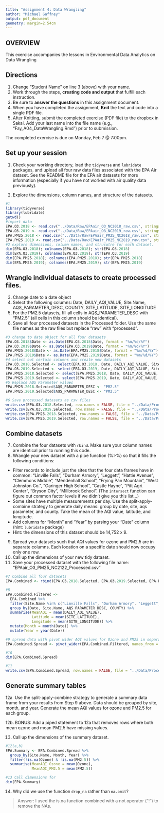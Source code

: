 ```yaml
---
title: "Assignment 4: Data Wrangling"
author: "Michael Gaffney"
output: pdf_document
geometry: margin=2.54cm
---
```


## OVERVIEW

This exercise accompanies the lessons in Environmental Data Analytics on Data Wrangling 

## Directions
1. Change "Student Name" on line 3 (above) with your name.
2. Work through the steps, **creating code and output** that fulfill each instruction.
3. Be sure to **answer the questions** in this assignment document.
4. When you have completed the assignment, **Knit** the text and code into a single PDF file.
5. After Knitting, submit the completed exercise (PDF file) to the dropbox in Sakai. Add your last name into the file name (e.g., "Fay_A04_DataWrangling.Rmd") prior to submission.

The completed exercise is due on Monday, Feb 7 @ 7:00pm.

## Set up your session 
1. Check your working directory, load the `tidyverse` and `lubridate` packages, and upload all four raw data files associated with the EPA Air dataset. See the README file for the EPA air datasets for more information (especially if you have not worked with air quality data previously). 

2. Explore the dimensions, column names, and structure of the datasets. 

```r
#1
library(tidyverse)
library(lubridate)
getwd()
#import data
EPA.O3.2018 <- read.csv("../Data/Raw/EPAair_O3_NC2018_raw.csv", stringsAsFactors = TRUE)
EPA.O3.2019 <- read.csv("../Data/Raw/EPAair_O3_NC2019_raw.csv", stringsAsFactors = TRUE)
EPA.PM25.2018 <- read.csv("../Data/Raw/EPAair_PM25_NC2018_raw.csv", stringsAsFactors = TRUE)
EPA.PM25.2019 <- read.csv("../Data/Raw/EPAair_PM25_NC2019_raw.csv", stringsAsFactors = TRUE)
#2 explore dimensions, column names, and strucutre for each dataset.
dim(EPA.O3.2018); colnames(EPA.O3.2018); str(EPA.O3.2018)
dim(EPA.O3.2019); colnames(EPA.O3.2019); str(EPA.O3.2019)
dim(EPA.PM25.2018); colnames(EPA.PM25.2018); str(EPA.PM25.2018)
dim(EPA.PM25.2019); colnames(EPA.PM25.2019); str(EPA.PM25.2019)
```

## Wrangle individual datasets to create processed files.
3. Change date to a date object
4. Select the following columns: Date, DAILY_AQI_VALUE, Site.Name, AQS_PARAMETER_DESC, COUNTY, SITE_LATITUDE, SITE_LONGITUDE
5. For the PM2.5 datasets, fill all cells in AQS_PARAMETER_DESC with "PM2.5" (all cells in this column should be identical).
6. Save all four processed datasets in the Processed folder. Use the same file names as the raw files but replace "raw" with "processed".

```r
#3 change to date object for all four datasets
EPA.O3.2018$Date <- as.Date(EPA.O3.2018$Date, format = "%m/%d/%Y")
EPA.O3.2019$Date <- as.Date(EPA.O3.2019$Date, format = "%m/%d/%Y")
EPA.PM25.2018$Date <- as.Date(EPA.PM25.2018$Date, format = "%m/%d/%Y")
EPA.PM25.2019$Date <- as.Date(EPA.PM25.2019$Date, format = "%m/%d/%Y")
#4 select out certain columns and create new datasets
EPA.O3.2018.Selected <- select(EPA.O3.2018, Date, DAILY_AQI_VALUE, Site.Name, AQS_PARAMETER_DESC, COUNTY, SITE_LATITUDE, SITE_LONGITUDE)
EPA.O3.2019.Selected <- select(EPA.O3.2019, Date, DAILY_AQI_VALUE, Site.Name, AQS_PARAMETER_DESC, COUNTY, SITE_LATITUDE, SITE_LONGITUDE)
EPA.PM25.2018.Selected <- select(EPA.PM25.2018, Date, DAILY_AQI_VALUE, Site.Name, AQS_PARAMETER_DESC, COUNTY, SITE_LATITUDE, SITE_LONGITUDE)
EPA.PM25.2019.Selected <- select(EPA.PM25.2019, Date, DAILY_AQI_VALUE, Site.Name, AQS_PARAMETER_DESC, COUNTY, SITE_LATITUDE, SITE_LONGITUDE)
#5 Replace AQS Parameter values
EPA.PM25.2018.Selected$AQS_PARAMETER_DESC <- "PM2.5"
EPA.PM25.2019.Selected$AQS_PARAMETER_DESC <- "PM2.5"

#6 Save processed datasets as csv files
write.csv(EPA.O3.2018.Selected, row.names = FALSE, file = "../Data/Processed/EPAair_O3_NC2018_processed.csv")
write.csv(EPA.O3.2019.Selected, row.names = FALSE, file = "../Data/Processed/EPAair_O3_NC2019_processed.csv")
write.csv(EPA.PM25.2018.Selected, row.names = FALSE, file = "../Data/Processed/EPAair_PM25_NC2018_processed.csv")
write.csv(EPA.PM25.2019.Selected, row.names = FALSE, file = "../Data/Processed/EPAair_PM25_NC2019_processed.csv")

```


## Combine datasets
7. Combine the four datasets with `rbind`. Make sure your column names are identical prior to running this code. 
8. Wrangle your new dataset with a pipe function (%>%) so that it fills the following conditions: 

* Filter records to include just the sites that the four data frames have in common: "Linville Falls", "Durham Armory", "Leggett", "Hattie Avenue", "Clemmons Middle", "Mendenhall School", "Frying Pan Mountain", "West Johnston Co.", "Garinger High School", "Castle Hayne", "Pitt Agri. Center", "Bryson City", "Millbrook School". (The `intersect` function can figure out common factor levels if we didn't give you this list...)
* Some sites have multiple measurements per day. Use the split-apply-combine strategy to generate daily means: group by date, site, aqs parameter, and county. Take the mean of the AQI value, latitude, and longitude.
* Add columns for "Month" and "Year" by parsing your "Date" column (hint: `lubridate` package)
* Hint: the dimensions of this dataset should be 14,752 x 9.

9. Spread your datasets such that AQI values for ozone and PM2.5 are in separate columns. Each location on a specific date should now occupy only one row.
10. Call up the dimensions of your new tidy dataset.
11. Save your processed dataset with the following file name: "EPAair_O3_PM25_NC2122_Processed.csv"

```r
#7 Combine all four datasets
EPA.Combined <- rbind(EPA.O3.2018.Selected, EPA.O3.2019.Selected, EPA.PM25.2018.Selected, EPA.PM25.2019.Selected)

#8
EPA.Combined.Filtered <- 
  EPA.Combined %>% 
  filter(Site.Name %in% c("Linville Falls", "Durham Armory", "Leggett", "Hattie Avenue", "Clemmons Middle", "Mendenhall School", "Frying Pan Mountain", "West Johnston Co.", "Garinger High School", "Castle Hayne", "Pitt Agri. Center", "Bryson City", "Millbrook School")) %>% 
  group_by(Date, Site.Name, AQS_PARAMETER_DESC, COUNTY) %>% 
  summarise(MeanAQI = mean(DAILY_AQI_VALUE),
            Latitude = mean(SITE_LATITUDE),
            Longitude = mean(SITE_LONGITUDE)) %>%
  mutate(Month = month(Date)) %>%
  mutate(Year = year(Date))

#9 spread data with pivot wider AQI values for Ozone and PM25 in separate columns
EPA.Combined.Spread <- pivot_wider(EPA.Combined.Filtered, names_from = AQS_PARAMETER_DESC, values_from = MeanAQI)

#10
dim(EPA.Combined.Spread)

#11
write.csv(EPA.Combined.Spread, row.names = FALSE, file = "../Data/Processed/EPAair_O3_PM25_NC2122_Processed.csv")
```


## Generate summary tables
12a. Use the split-apply-combine strategy to generate a summary data frame from your results from Step 9 above. Data should be grouped by site, month, and year. Generate the mean AQI values for ozone and PM2.5 for each group. 

12b. BONUS: Add a piped statement to 12a that removes rows where both mean ozone and mean PM2.5 have missing values. 

13. Call up the dimensions of the summary dataset.


```r
#12(a,b)
EPA.Summary <- EPA.Combined.Spread %>% 
  group_by(Site.Name, Month, Year) %>% 
  filter(!is.na(Ozone) & !is.na(PM2.5)) %>%
  summarise(MeanAQI_Ozone = mean(Ozone),
            MeanAQI_PM2.5 = mean(PM2.5))

#13 Call dimensions for 
dim(EPA.Summary)
```

14. Why did we use the function `drop_na` rather than `na.omit`?

> Answer: I used the is.na function combined with a not operator ("!") to remove the NAs.
